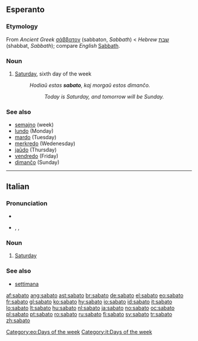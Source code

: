 ==Esperanto==
===Etymology===
From ''Ancient Greek'' [[σάββατον]] (sabbaton, ''Sabbath'') < ''Hebrew'' [[שבת]] (shabbat, ''Sabbath''); compare ''English'' [[Sabbath]].

===Noun===
{{eo-noun}}

# [[Saturday]], sixth day of the week
#: ''Hodiaŭ estas '''sabato''', kaj morgaŭ estos dimanĉo.''
#:: ''Today is Saturday, and tomorrow will be Sunday.''

===See also===
* [[semajno]] (week)
* [[lundo]] (Monday)
* [[mardo]] (Tuesday)
* [[merkredo]] (Wedenesday)
* [[jaŭdo]] (Thursday)
* [[vendredo]] (Friday)
* [[dimanĉo]] (Sunday)

[[Category:eo:Days of the week]]
{{Universala Vortaro}}

----

==Italian==

===Pronunciation===
* {{audio|It-sabato.ogg|audio}}
* {{enPR|sàbato}}, {{IPA|/ˈsabato/}}, {{SAMPA|/"sabato/}}

===Noun===
{{it-noun|sabat|m|o|i}}

# [[Saturday]]

===See also===
* [[settimana]]

[[Category:it:Days of the week]]

[[af:sabato]]
[[ang:sabato]]
[[ast:sabato]]
[[br:sabato]]
[[de:sabato]]
[[el:sabato]]
[[eo:sabato]]
[[fr:sabato]]
[[gl:sabato]]
[[ko:sabato]]
[[hy:sabato]]
[[io:sabato]]
[[id:sabato]]
[[it:sabato]]
[[lo:sabato]]
[[lt:sabato]]
[[hu:sabato]]
[[nl:sabato]]
[[ja:sabato]]
[[no:sabato]]
[[oc:sabato]]
[[pl:sabato]]
[[pt:sabato]]
[[ro:sabato]]
[[ru:sabato]]
[[fi:sabato]]
[[sv:sabato]]
[[tr:sabato]]
[[zh:sabato]]
